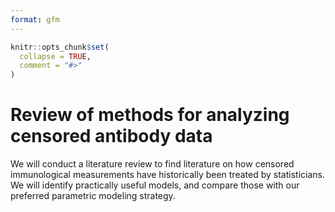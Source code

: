 ```yaml
---
format: gfm
---
```


<!-- README.md is generated from README.Rmd. Please edit that file -->

```r
knitr::opts_chunk$set(
  collapse = TRUE,
  comment = "#>"
)
```

# Review of methods for analyzing censored antibody data

<!-- badges: start -->
<!-- badges: end -->

We will conduct a literature review to find literature on how censored
immunological measurements have historically been treated by statisticians.
We will identify practically useful models, and compare those with our
preferred parametric modeling strategy.

<!-- END OF FILE -->
